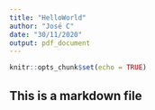```yaml
---
title: "HelloWorld"
author: "José C"
date: "30/11/2020"
output: pdf_document
---
```


```r
knitr::opts_chunk$set(echo = TRUE)
```

## This is a markdown file

